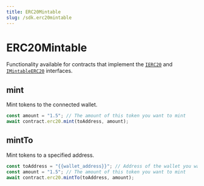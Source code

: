 ```yaml
---
title: ERC20Mintable
slug: /sdk.erc20mintable
---
```


# ERC20Mintable

Functionality available for contracts that implement the
[`IERC20`](/contracts/IERC20) and
[`IMintableERC20`](/contracts/IMintableERC20) interfaces.

## mint

Mint tokens to the connected wallet.

```javascript
const amount = "1.5"; // The amount of this token you want to mint
await contract.erc20.mint(toAddress, amount);
```

## mintTo

Mint tokens to a specified address.

```javascript
const toAddress = "{{wallet_address}}"; // Address of the wallet you want to mint the tokens to
const amount = "1.5"; // The amount of this token you want to mint
await contract.erc20.mintTo(toAddress, amount);
```
